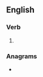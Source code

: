 ==English==

===Verb===
{{head|en|verb form}}

# {{en-past of|purse}}

===Anagrams===
* {{anagrams|en|a=deprsu|Dupres|Prudes|drupes|dupers|perdus|prudes|reds up}}